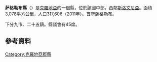 {{noteTA
|1=zh-hk: 薩格勒布; zh-tw: 札格雷布;zh-cn: 萨格勒布;zh-sg: 萨格勒布;
|2=zh-hk: 克羅地亞; zh-tw: 克羅埃西亞;zh-cn: 克罗地亚;zh-sg: 克罗地亚;
|3=zh-hk: 波斯尼亞; zh-tw: 波士尼亞;zh-cn: 波斯尼亚;zh-sg: 波士尼亚;
|4=zh-hk: 黑塞哥維那; zh-tw: 赫塞哥維納;zh-cn: 黑塞哥维纳;zh-sg: 黑塞哥维纳;
|5=zh:薩拉熱窩;zh-hans:萨拉热窝;zh-hk:薩拉熱窩;zh-tw:塞拉耶佛;
|6=zh:斯洛文尼亞;zh-hans:斯洛文尼亚;zh-hk:斯洛文尼亞;zh-tw:斯洛維尼亞;
}}
{{Infobox settlement
| name                    = 札格雷布縣
| native_name             = Zagrebačka županija
| native_name_lang        = hr
| settlement_type         = [[克羅埃西亞行政區劃|县]]
| subdivision_type        = [[世界政區索引|国家]]
| subdivision_name        = [[克罗地亚|克罗地亚]]
| image_skyline           = 
| image_alt               = 
| image_caption           = 
| image_flag              = Flag of Zagreb County.svg
| flag_alt                = 
| image_shield            = Coat of arms of Zagreb County.svg
| shield_alt              = 
| image_map               = Zagrebačka županija in Croatia.svg
| map_alt                 = 
| map_caption             = Zagreb County within Croatia
| seat_type               = [[县城|县城]]
| seat                    = [[萨格勒布|萨格勒布]]<ref>{{Cite web |url=http://www.zagrebacka-zupanija.hr/o_zagrebackoj_zupaniji |title=存档副本 |accessdate=2019-04-06 |archive-date=2015-08-30 |archive-url=https://web.archive.org/web/20150830054746/http://www.zagrebacka-zupanija.hr/o_zagrebackoj_zupaniji |dead-url=no }}</ref>
| leader_title            = [[List_of_prefects_of_the_Zagreb_County|Župan]]
| leader_name             = Stjepan Kožić
| leader_party            = [[Croatian_Peasant_Party|HSS]]
|leader_title1        = Assembly
|leader_name1      ={{Collapsible list
 |title   = 51 members
 |frame_style= border: none; padding: 0;
 |list_style=text-align:left;display:none;
 |1     =• [[克羅埃西亞社會民主黨|SDP]], [[Croatian_Peasant_Party|HSS]], [[Croatian_People's_Party_–_Liberal_Democrats|HNS]], [[Croatian_Labourists_–_Labour_Party|HL]] (20)
 |2     =• [[克罗地亚民主共同体|HDZ]], [[Croatian_Party_of_Pensioners|HSU]], [[Croatian_Social_Liberal_Party|HSLS]] (15)
 |3     =• [[Bandić_Milan_365_-_Labour_and_Solidarity_Party|BM 365]] (8)
 |4     =• [[Bridge_of_Independent_Lists|MOST]] (4)
 |5     =• [[Human_Shield_(political_party)|ŽZ]] (2)
 |6     =• [[無黨籍|Independents]] (2)
}}
| area_total_km2          = 3060
| area_footnotes          = <ref name="DZS">{{Croatia Yearbook 2015|page=62}}</ref>
| population_as_of        = 2011
| population_total        = 317606
| population_footnotes    = <ref name="2011 Census">{{Croatian Census 2011|S|01}}</ref>
| population_density_km2  = auto
| coordinates             = 
| iso_code                = HR-01
 | blank_name_sec1        = [[人类发展指数|HDI]] (2017)
 | blank_info_sec1        = 0.813<ref name="GlobalDataLab">{{Cite web|url=https://hdi.globaldatalab.org/areadata/shdi/|title=Sub-national HDI - Area Database - Global Data Lab|website=hdi.globaldatalab.org|language=en|access-date=2018-09-13|archive-date=2018-09-23|archive-url=https://web.archive.org/web/20180923120638/https://hdi.globaldatalab.org/areadata/shdi/|dead-url=no}}</ref><br/>{{color|green|very high}} · [[克罗地亚各郡县人类发展指数列表|7th]]
| website                 = {{url|http://www.zagrebacka-zupanija.hr/}}
| footnotes               = 
| area_code_type          = [[Telephone_numbers_in_Croatia|Area code]]
| area_code               = 01
}}
'''萨格勒布縣'''（{{lang-hr|Zagrebačka županija}}）是[[克羅地亞|克羅地亞]]的一個縣，位於該國中部。西鄰[[斯洛文尼亞|斯洛文尼亞]]。面積3,078平方公里，人口317,606（2011年）。首府[[薩格勒布|薩格勒布]]。

下分九市、二十五鎮。縣議會有45席。

==參考資料==
{{reflist}}

{{克羅埃西亞行政區劃}}

[[Category:克羅地亞郡縣|Category:克羅地亞郡縣]]